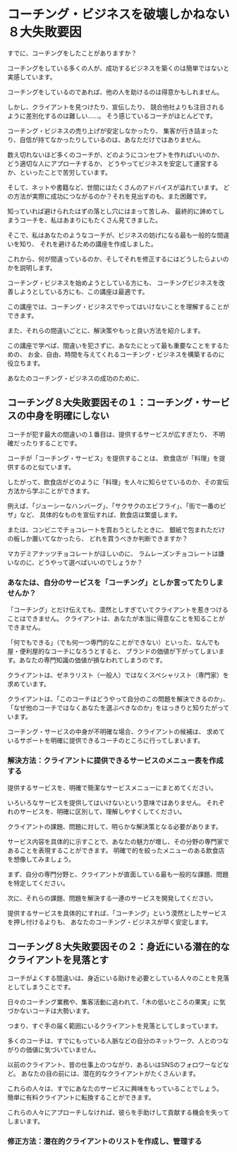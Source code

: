 # コーチング・ビジネスを破壊しかねない８大失敗要因

すでに、コーチングをしたことがありますか？

コーチングをしている多くの人が、成功するビジネスを築くのは簡単ではないと実感しています。

コーチングをしているのであれば、他の⼈を助けるのは得意かもしれません。

しかし、クライアントを⾒つけたり、宣伝したり、
競合他社よりも注目されるように差別化するのは難しい……。
そう感じているコーチがほとんどです。

コーチング・ビジネスの売り上げが安定しなかったり、
集客が⾏き詰まったり、自信が持てなかったりしているのは、あなただけではありません。

数え切れないほど多くのコーチが、どのようにコンセプトを作ればいいのか、
どう適切な⼈にアプローチするか、
どうやってビジネスを安定して運営するか、といったことで苦労しています。

そして、ネットや書籍など、世間にはたくさんのアドバイスが溢れています。
どの方法が実際に成功につながるのか？それを見出すのも、また困難です。

知っていれば避けられたはずの落とし穴にはまって苦しみ、
最終的に諦めてしまうコーチを、私はあまりにもたくさん⾒てきました。

そこで、私はあなたのようなコーチが、ビジネスの妨げになる最も⼀般的な間違いを知り、
それを避けるための講座を作成しました。

これから、何が間違っているのか、そしてそれを修正するにはどうしたらよいのかを説明します。

コーチング・ビジネスを始めようとしている⽅にも、
コーチングビジネスを改善しようとしている方にも、この講座は最適です。

この講座では、コーチング・ビジネスでやってはいけないことを理解することができます。

また、それらの間違いごとに、解決策やもっと良い⽅法を紹介します。

この講座で学べば、間違いを犯さずに、あなたにとって最も重要なことをするための、
お金、自由、時間を与えてくれるコーチング・ビジネスを構築するのに役立ちます。

あなたのコーチング・ビジネスの成功のために、

## コーチング８大失敗要因その１：コーチング・サービスの中身を明確にしない

コーチが犯す最大の間違いの１番目は、提供するサービスが広すぎたり、
不明確だったりすることです。

コーチが「コーチング・サービス」を提供することは、
飲食店が「料理」を提供するのと似ています。

したがって、飲食店がどのように「料理」を人々に知らせているのか、その宣伝方法から学ぶことができます。

例えば、「ジューシーなハンバーグ」、「サクサクのエビフライ」、「街で一番のピザ」など、
具体的なものを宣伝すれば、飲食店は繁盛します。

または、コンビニでチョコレートを買おうとしたときに、
銀紙で包まれただけの板しか置いてなかったら、
どれを買うべきか判断できますか？

マカデミアナッツチョコレートがほしいのに、
ラムレーズンチョコレートは嫌いなのに、どうやって選べばいいのでしょうか？

### あなたは、自分のサービスを「コーチング」としか言ってたりしませんか？

「コーチング」とだけ伝えても、漠然としすぎていてクライアントを惹きつけることはできません。
クライアントは、あなたが本当に得意なことを知ることができません。

「何でもできる」（でも何一つ専門的なことができない）といった、なんでも屋・便利屋的なコーチになろうとすると、
ブランドの価値が下がってしまいます。あなたの専門知識の価値が損なわれてしまうのです。

クライアントは、ゼネラリスト（一般人）ではなくスペシャリスト（専門家）を求めています。

クライアントは、「このコーチはどうやって自分のこの問題を解決できるのか」、
「なぜ他のコーチではなくあなたを選ぶべきなのか」をはっきりと知りたがっています。

コーチング・サービスの中身が不明確な場合、クライアントの候補は、
求めているサポートを明確に提供できるコーチのところに行ってしまいます。

### 解決方法：クライアントに提供できるサービスのメニュー表を作成する

提供するサービスを、明確で簡潔なサービスメニューにまとめてください。

いろいろなサービスを提供してはいけないという意味ではありません。
それぞれのサービスを、明確に区別して、理解しやすくしてください。

クライアントの課題、問題に対して、明らかな解決策となる必要があります。

サービス内容を具体的に示すことで、あなたの魅力が増し、その分野の専門家であることを表現することができます。
明確で的を絞ったメニューのある飲食店を想像してみましょう。

まず、自分の専門分野と、クライアントが直面している最も一般的な課題、問題を特定してください。

次に、それらの課題、問題を解決する一連のサービスを開発してください。

提供するサービスを具体的にすれば、「コーチング」という漠然としたサービスを押し付けるよりも、
あなたのコーチング・ビジネスが早く安定します。

## コーチング８大失敗要因その２：身近にいる潜在的なクライアントを見落とす

コーチがよくする間違いは、身近にいる助けを必要としている人々のことを見落としてしまうことです。

日々のコーチング業務や、集客活動に追われて、「木の低いところの果実」に気づかないコーチは大勢います。

つまり、すぐ手の届く範囲にいるクライアントを見落としてしまっています。

多くのコーチは、すでにもっている人脈などの自分のネットワーク、人とのつながりの価値に気づいていません。

以前のクライアント、昔の仕事上のつながり、あるいはSNSのフォロワーなどなど。
あなたの目の前には、潜在的なクライアントがたくさんいます。

これらの人々は、すでにあなたのサービスに興味をもっていることでしょう。
簡単に有料クライアントに転換することができます。

これらの人々にアプローチしなければ、彼らを手助けして貢献する機会を失ってしまいます。

### 修正方法：潜在的クライアントのリストを作成し、管理する


